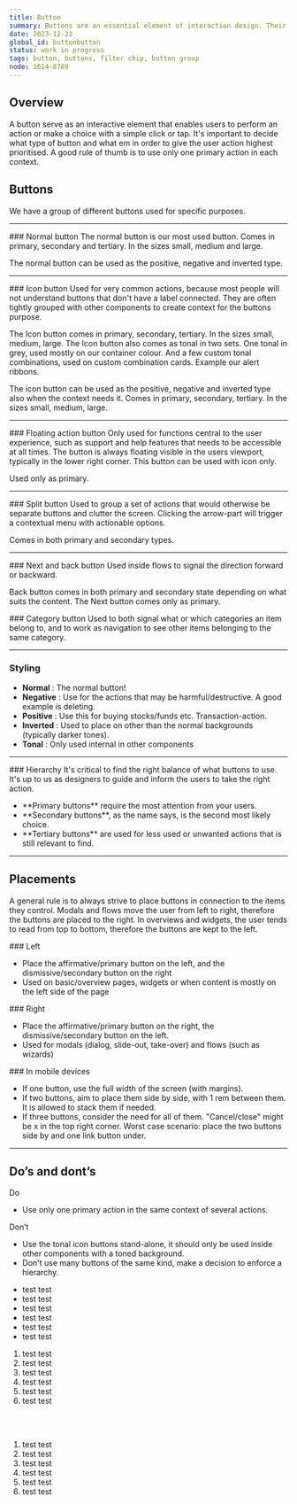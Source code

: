 ```yaml
---
title: Button
summary: Buttons are an essential element of interaction design. Their primary role is to help people take actions quickly.
date: 2023-12-22
global_id: buttonbutton
status: work in progress
tags: button, buttons, filter chip, button group
node: 1614-8789
---
```


## Overview

A button serve as an interactive element that enables users to perform an action or make a choice with a simple click or tap. It's important to decide what type of button and what em in order to give the user action highest prioritised. A good rule of thumb is to use only one primary action in each context.

<Playground component="button" story-id="1" caption="Live example of the normal button in primary, secondary and tertiary." />

## Buttons

We have a group of different buttons used for specific purposes.

<Row>
  <Col>
    <FigmaSVG node="1609-2970" caption="1. Normal" />
  </Col>
  <Col>
    <FigmaSVG node="1609-2974" caption="2. Icon button" />
  </Col>
  <Col>
    <FigmaSVG node="1609-2977" caption="3. Extended FAB" />
  </Col>
</Row>
<Row>
  <Col>
    <FigmaSVG node="1609-2981" caption="4. Split button" />
  </Col>
  <Col>
    <FigmaSVG node="1609-2985" caption="5. Next and back button" />
  </Col>
  <Col>
    <FigmaSVG node="1609-2988" caption="6. Category button" />
  </Col>
</Row>

<hr />
<Row>
<Col>
### Normal button
The normal button is our most used button.
Comes in primary, secondary and tertiary.  In the sizes small, medium and large.

The normal button can be used as the positive, negative and inverted type. 

</Col>
<Col> </Col>
</Row>

<Row>
  <Col>
    <FigmaSVG
      node="1609-7673"
      caption="Normal in primary, secondary and tertiary"
    />
  </Col>
  <Col>
    <FigmaSVG
      node="1609-7763"
      caption="Positive and negative button in primary"
    />
  </Col>
</Row>

<hr />
<Row>
<Col>
### Icon button
Used for very common actions, because most people will not understand buttons that don't have a label connected. They are often tightly grouped with other components to create context for the buttons purpose. 

The Icon button comes in primary, secondary, tertiary.  In the sizes small, medium, large. The Icon button also comes as tonal in two sets. One tonal in grey, used mostly on our container colour. And a few custom tonal combinations, used on custom combination cards. Example our alert ribbons.

The icon button can be used as the positive, negative and inverted type also when the context needs it. Comes in primary, secondary, tertiary.  In the sizes small, medium, large.

</Col>
</Row>

<Row>
  <Col>
    <FigmaSVG node="1609-7912" caption="Icon button, normal and positive" />
  </Col>
  <Col>
    <FigmaSVG node="1609-8031" caption="Tonal and custom tonal" />
  </Col>
  <Col>
    <FigmaSVG
      node="1609-8159"
      caption="Tonal custom combinations on Alert ribbon"
    />
  </Col>
</Row>

<hr />

<Row>
<Col>
### Floating action button
Only used for functions central to the user experience, such as support and help features that needs to be accessible at all times.
The button is always floating visible in the users viewport, typically in the lower right corner. This button can be used with icon only.

Used only as primary.

</Col>
<Col><FigmaSVG node="1609-8378" caption="This is the floating action button." /></Col>
</Row>

<hr />

<Row>
<Col>
### Split button
Used to group a set of actions that would otherwise be separate buttons and clutter the screen. Clicking the arrow-part will trigger a contextual menu with actionable options. 

Comes in both primary and secondary types.

</Col>
<Col><FigmaSVG node="1609-8401" caption="Split button primary" /></Col>
</Row>

<hr />

<Row>
<Col>
### Next and back button
Used inside flows to signal the direction forward or backward. 

Back button comes in both primary and secondary state depending on what suits the content. The Next button comes only as primary.

</Col>
<Col> </Col>
</Row>

<Row>
  <Col>
    <FigmaSVG node="1609-8419" caption="Next button only in primary" />
  </Col>
  <Col>
    <FigmaSVG node="1609-8421" caption="Back button primary" />
  </Col>
  <Col>
    <FigmaSVG node="1609-8423" caption="Back button secondary" />
  </Col>
</Row>

<Row>
  <Col>
    ### Category button
    Used to both signal what or which categories an item belong to, and to work as navigation to see other items belonging to the same category.
  </Col>
  <Col>
    <FigmaSVG node="1609-8446" caption="Example of two categories" />
  </Col>
</Row>

<hr />

### Styling

- **Normal** : The normal button!
- **Negative** : Use for the actions that may be harmful/destructive. A good example is deleting.
- **Positive** : Use this for buying stocks/funds etc. Transaction-action.
- **Inverted** : Used to place on other than the normal backgrounds (typically darker tones).
- **Tonal** : Only used internal in other components

<FigmaSVG node="1608-1209" caption="All types of buttons" height="300" />

<hr />

<Row>
<Col>
### Hierarchy
It's critical to find the right balance of what buttons to use. It's up to us as designers to guide and inform the users to take the right action.

<ul>
    <li>**Primary buttons** require the most attention from your users.</li>
    <li>**Secondary buttons**, as the name says, is the second most likely choice.</li>
    <li>**Tertiary buttons** are used for less used or unwanted actions that is still relevant to find.</li>
</ul>
</Col>
<Col>
    <FigmaSVG 
        node="1608-315"
        caption="From top - primary, secondary, tertiary."
    />
</Col>
</Row>

<hr />




## Placements

A general rule is to always strive to place buttons in connection to the items they control. Modals and flows move the user from left to right, therefore the buttons are placed to the right. In overviews and widgets, the user tends to read from top to bottom, therefore the buttons are kept to the left.

<Row>
  <Col>
    ### Left
    <ul>
      <li>
        Place the affirmative/primary button on the left, and the
        dismissive/secondary button on the right
      </li>
      <li>
        Used on basic/overview pages, widgets or when content is mostly on the
        left side of the page
      </li>
    </ul>
  </Col>
  <Col>
  
  <FigmaSVG node="1718-1657" caption="Left placement after short survey." />
    
  </Col>
</Row>

<Row>
  <Col>
    ### Right
    <ul>
      <li>
        Place the affirmative/primary button on the right, the
        dismissive/secondary button on the left.
      </li>
      <li>
        Used for modals (dialog, slide-out, take-over) and flows (such as
        wizards)
      </li>
    </ul>
  </Col>
  <Col>
    <FigmaSVG node="1718-1670" caption="Right alignment in dialog" />
  </Col>
</Row>

<Row>
  <Col>
    ### In mobile devices
    <ul>
      <li>If one button, use the full width of the screen (with margins).</li>
      <li>
        If two buttons, aim to place them side by side, with 1 rem between them.
        It is allowed to stack them if needed.
      </li>
      <li>
        If three buttons, consider the need for all of them. "Cancel/close"
        might be x in the top right corner. Worst case scenario: place the two
        buttons side by and one link button under.
      </li>
    </ul>
  </Col>
  <Col>
    <FigmaSVG node="1718-1683" caption="Side by side in mobile" />
  </Col>
</Row>

<hr />

## Do’s and dont’s

<Row>
  <Col>
    Do
    <ul>
      <li>
        Use only one primary action in the same context of several actions.
      </li>
    </ul>
  </Col>
  <Col>
    Don’t
    <ul>
      <li>
        Use the tonal icon buttons stand-alone, it should only be used inside
        other components with a toned background.
      </li>
      <li>
        Don't use many buttons of the same kind, make a decision to enforce a
        hierarchy.
      </li>
    </ul>
  </Col>
</Row>

<Row>
  <Col>
    <Do>
      <FigmaSVG node="1630-1648" />
    </Do>
  </Col>
  <Col>
    <Dont>
      <FigmaSVG node="1630-1610" />
    </Dont>
  </Col>
</Row>

- test test 
- test test 
- test test 
- test test 
- test test 
- test test 

1. test test 
10. test test 
3. test test 
4. test test 
5. test test 
6. test test 

<br />
<br />

1. test test 
10. test test 
3. test test 
4. test test 
5. test test 
6. test test 
